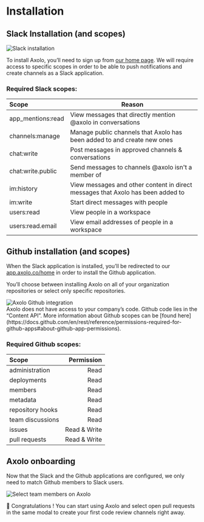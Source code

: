 # Installation

## Slack Installation (and scopes)

<div style={{display:'flex', justifyContent:'center'}}>
    <img 
        src="https://axolo.s3.eu-west-3.amazonaws.com/communication/docs/slackintegration.png"
        alt="Slack installation"
        style={{width:"450px"}}/>
</div>


To install Axolo, you’ll need to sign up from [our home page](https://axolo.co). We will require access to specific scopes in order to be able to push notifications and create channels as a Slack application.

### Required Slack scopes:


| Scope    |  Reason  |
| :---     |          --- |
| app_mentions:read | View messages that directly mention @axolo in conversations |
| channels:manage | Manage public channels that Axolo has been added to and create new ones |
| chat:write | Post messages in approved channels & conversations |
| chat:write.public| Send messages to channels @axolo isn't a member of |
| im:history | View messages and other content in direct messages that Axolo has been added to |
| im:write | Start direct messages with people |
| users:read | View people in a workspace |
| users:read.email | View email addresses of people in a workspace |

## Github installation (and scopes)
When the Slack application is installed, you’ll be redirected to our [app.axolo.co/home](https://app.axolo.co/home) in order to install the Github application. 

You’ll choose between installing Axolo on all of your organization repositories or select only specific repositories. 

<div style={{display:'flex', justifyContent:'center'}}>
    <img 
        src="https://axolo.s3.eu-west-3.amazonaws.com/communication/docs/Github+installation.png"
        alt="Axolo Github integration"
        style={{width:"450px"}}/>
</div>

<Callout emoji="⚠">
Axolo does not have access to your company’s code. Github code lies in the “Content API”. More information about Github scopes can be [found here](https://docs.github.com/en/rest/reference/permissions-required-for-github-apps#about-github-app-permissions).
</Callout>

### Required Github scopes:

| Scope        | Permission  | 
| :---          |       ---: |
| administration | Read |  
| deployments |  Read |
| members |  Read |
| metadata |  Read |
| repository hooks |  Read |
| team discussions | Read |
| issues |  Read & Write |
| pull requests |  Read & Write |


## Axolo onboarding
Now that the Slack and the Github applications are configured, we only need to match Github members to Slack users. 


<div style={{display:'flex', justifyContent:'center'}}>
    <img 
        src="https://axolo.s3.eu-west-3.amazonaws.com/communication/docs/selec_team_members.png"
        alt="Select team members on Axolo"
        style={{width:"550px"}}/>
</div>

🎉 Congratulations ! You can start using Axolo and select open pull requests in the same modal to create your first code review channels right away. 


